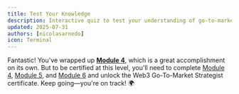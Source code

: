 ```yaml
---
title: Test Your Knowledge
description: Interactive quiz to test your understanding of go-to-market strategies
updated: 2025-07-31
authors: [nicolasarnedo]
icon: Terminal
---
```


<Quiz quizId="923" />

<Quiz quizId="924" />

<Quiz quizId="925" />

<Quiz quizId="926" />

<Quiz quizId="927" />

Fantastic! You've wrapped up **[Module 4](/academy/codebase-entrepreneur-go-to-market/04-gtm-strategies/01-introduction)**, which is a great accomplishment on its own. But to be certified at this level, you'll need to complete [Module 4](/academy/codebase-entrepreneur-go-to-market/04-gtm-strategies/01-introduction), [Module 5](/academy/codebase-entrepreneur-go-to-market/05-sales/01-introduction), and [Module 6](/academy/codebase-entrepreneur-go-to-market/06-pricing/01-introduction) and unlock the Web3 Go-To-Market Strategist certificate. Keep going—you're on track! 🌍
